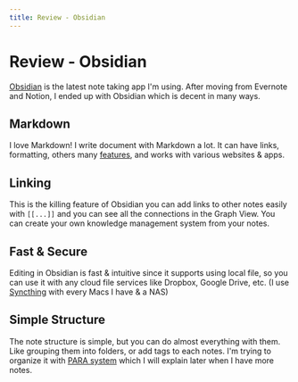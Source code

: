 ```yaml
---
title: Review - Obsidian
---
```


# Review - Obsidian

[Obsidian][0] is the latest note taking app I'm using. After moving from Evernote and Notion, I ended up with Obsidian which is decent in many ways.

## Markdown

I love Markdown! I write document with Markdown a lot. It can have links, formatting, others many [features][1], and works with various websites & apps.

## Linking

This is the killing feature of Obsidian you can add links to other notes easily with `[[...]]` and you can see all the connections in the Graph View. You can create your own knowledge management system from your notes.

## Fast & Secure

Editing in Obsidian is fast & intuitive since it supports using local file, so you can use it with any cloud file services like Dropbox, Google Drive, etc. (I use [Syncthing][2] with every Macs I have & a NAS)

## Simple Structure

The note structure is simple, but you can do almost everything with them. Like grouping them into folders, or add tags to each notes. I'm trying to organize it with [PARA system][3] which I will explain later when I have more notes.

[0]: https://obsidian.md
[1]: https://www.markdownguide.org/getting-started
[2]: https://syncthing.net
[3]: https://fortelabs.co/blog/para

